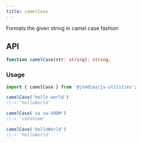 ```yaml
---
title: camelCase
---
```

Formats the given string in camel case fashion

## API

```typescript
function camelCase(str: string): string;
```

### Usage

```typescript
import { camelCase } from '@jtmdias/js-utilities';

camelCase('hello world')
//-> 'helloWorld'

camelCase('va va-VOOM')
//-> 'vaVaVoom'

camelCase('helloWorld')
//-> 'helloWorld'
```
